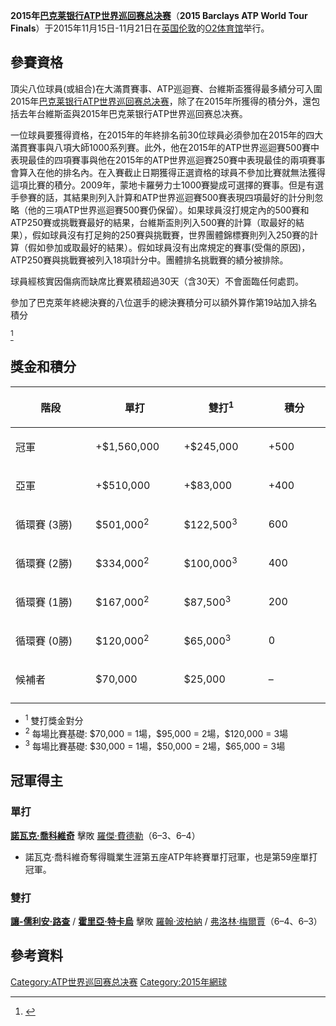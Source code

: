 {{noteTA
|G1=tennis
}}
{{TennisEventInfo|2015|ATP世界巡回赛总决赛|
| date=11月15日至21日
| edition=第46届(单打) / 第40届 (双打)
|prize_money=$7,000,000
|surface=室內 / 硬地
|venue = [[O2體育館|O2體育館]]
|location= {{flagicon|UK}} [[伦敦|伦敦]]
|champs= {{flagicon|SRB}} [[諾瓦克·喬科維奇|諾瓦克·喬科維奇]]
|champd= {{flagicon|NED}} [[讓-儒利安·路查|讓-儒利安·路查]] / {{flagicon|ROU}} [[霍里亞·特卡烏|霍里亞·特卡烏]]
}}
'''2015年[[巴克莱银行|巴克莱银行]][[ATP世界巡回赛总决赛|ATP世界巡回赛总决赛]]'''（'''2015 Barclays ATP World Tour Finals'''）于2015年11月15日-11月21日在[[英国|英国]][[伦敦|伦敦]]的[[O2体育馆|O2体育馆]]举行。

==參賽資格==
頂尖八位球員(或組合)在大滿貫賽事、ATP巡迴賽、台維斯盃獲得最多績分可入圍2015年[[巴克莱银行|巴克莱银行]][[ATP世界巡回赛总决赛|ATP世界巡回赛总决赛]]，除了在2015年所獲得的積分外，還包括去年台維斯盃與2015年巴克莱银行ATP世界巡回赛总决赛。

一位球員要獲得資格，在2015年的年終排名前30位球員必須參加在2015年的四大滿貫賽事與八項大師1000系列賽。此外，他在2015年的ATP世界巡迴賽500賽中表現最佳的四項賽事與他在2015年的ATP世界巡迴賽250賽中表現最佳的兩項賽事會算入在他的排名內。在入賽截止日期獲得正選資格的球員不參加比賽就無法獲得這項比賽的積分。2009年，蒙地卡羅勞力士1000賽變成可選擇的賽事。但是有選手參賽的話，其結果則列入計算和ATP世界巡迴賽500賽表現四項最好的計分則忽略（他的三項ATP世界巡迴賽500賽仍保留）。如果球員沒打規定內的500賽和ATP250賽或挑戰賽最好的結果，台維斯盃則列入500賽的計算（取最好的結果），假如球員沒有打足夠的250賽與挑戰賽，世界團體錦標賽則列入250賽的計算（假如參加或取最好的結果）。假如球員沒有出席規定的賽事(受傷的原因)，ATP250賽與挑戰賽被列入18項計分中。團體排名挑戰賽的績分被排除。

球員經核實因傷病而缺席比賽累積超過30天（含30天）不會面臨任何處罰。

參加了巴克萊年終總決賽的八位選手的總決賽積分可以額外算作第19站加入排名積分

<ref>{{Cite web |work=ATP World Tour |title=Rankings-FAQ |url=http://www.atpworldtour.com/Rankings/Rankings-FAQ.aspx |accessdate=2016-09-13 |archive-date=2013-07-13 |archive-url=https://www.webcitation.org/6I5Cp3Dk5?url=http://www.atpworldtour.com/Rankings/Rankings-FAQ.aspx |dead-url=no }}</ref>

==獎金和積分==
{| class="wikitable"
|- bgcolor="#d1e4fd"
!width="170"|階段
!width="140"|單打
!width="140"|雙打<sup>1</sup>
!width="110"|積分
|- align="center"
|冠軍 || +$1,560,000 || +$245,000 || +500
|- align="center"
|亞軍 || +$510,000 || +$83,000 || +400
|- align="center"
|循環賽 (3勝) || $501,000<sup>2</sup> || $122,500<sup>3</sup> || 600
|- align="center"
|循環賽 (2勝) || $334,000<sup>2</sup> || $100,000<sup>3</sup> || 400
|- align="center"
|循環賽 (1勝) || $167,000<sup>2</sup> || $87,500<sup>3</sup> || 200
|- align="center"
|循環賽 (0勝) || $120,000<sup>2</sup> || $65,000<sup>3</sup> || 0
|- align="center"
|候補者  || $70,000 || $25,000 || –
|-
|}
*<sup>1</sup> 雙打獎金對分
*<sup>2</sup> 每場比賽基礎: $70,000 = 1場，$95,000 = 2場，$120,000 = 3場
*<sup>3</sup> 每場比賽基礎: $30,000 = 1場，$50,000 = 2場，$65,000 = 3場

==冠軍得主==
===單打===
{{main|2015年ATP世界巡迴賽總決賽單打比賽}}
{{flagicon|SRB}} '''[[諾瓦克·喬科維奇|諾瓦克·喬科維奇]]''' 擊敗 {{flagicon|SUI}} [[羅傑·費德勒|羅傑·費德勒]]（6–3、6–4）
* 諾瓦克·喬科維奇奪得職業生涯第五座ATP年終賽單打冠軍，也是第59座單打冠軍。

===雙打===
{{main|2015年ATP世界巡迴賽總決賽雙打比賽}}
{{flagicon|NED}} '''[[讓-儒利安·路查|讓-儒利安·路查]]''' / {{flagicon|ROU}} '''[[霍里亞·特卡烏|霍里亞·特卡烏]]''' 擊敗 {{flagicon|IND}} [[羅翰·波柏納|羅翰·波柏納]] / {{flagicon|ROU}} [[弗洛林·梅爾賈|弗洛林·梅爾賈]]（6–4、6–3）

== 參考資料 ==
{{reflist}}


{{ATP世界巡回赛总决赛}}

[[Category:ATP世界巡回赛总决赛|Category:ATP世界巡回赛总决赛]]
[[Category:2015年網球|Category:2015年網球]]